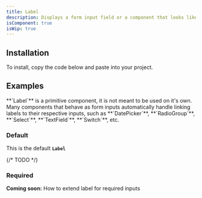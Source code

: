 ```yaml
---
title: Label
description: Displays a form input field or a component that looks like an input field.
isComponent: true
isWip: true
---
```


## Installation

To install, copy the code below and paste into your project.

<ComponentSource src="../../packages/ui/src/Label.tsx" />

## Examples

<Callout type="important">
  **`Label`** is a primitive component, it is not meant to be used on it's own.
  Many components that behave as form inputs automatically handle linking labels
  to their respective inputs, such as **`DatePicker`**, **`RadioGroup`**,
  **`Select`**, **`TextField`**, **`Switch`**, etc.
</Callout>

### Default

This is the default **`Label`**

<ComponentExample name="Label" story="default" />

{/* TODO */}

### Required

**Coming soon:** How to extend label for required inputs
